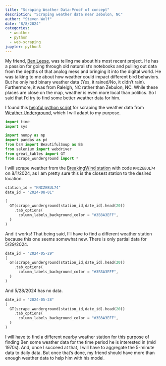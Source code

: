 ```yaml
---
title: "Scraping Weather Data-Proof of concept"
description: "Scraping weather data near Zebulon, NC"
author: "Steven Wolf"
date: "8/8/2024"
categories:
  - weather
  - python
  - web-scraping
jupyter: python3
---
```


My friend, [Ben Leese](https://benleese.com), was telling me about his most recent project. He has a passion for going through old naturalist's notebooks and pulling out data from the depths of that analog mess and bringing it into the digital world. He was talking to me about how weather could impact different bird behaviors. But he only had binary weather data (Yes, it rained/No, it didn't rain). Furthermore, it was from Raleigh, NC rather than Zebulon, NC. While these places are close on the map, weather is even more local than politics. So I said that I'd try to find some better weather data for him. 

I found this [helpful python script](https://zperzan.github.io/projects/scrape-weather-underground/) for scraping the weather data from [Weather Underground](https://www.wunderground.com), which I will adapt to my purpose. 

```python
import time
import sys

import numpy as np
import pandas as pd
from bs4 import BeautifulSoup as BS
from selenium import webdriver
from great_tables import GT
from scrape_wunderground import *
```

I will scrape weather from the [BreakingWind  station](https://www.wunderground.com/dashboard/pws/KNCZEBUL74?cm_ven=localwx_pwsdash) with code `KNCZEBUL74` on 8/1/2024, as I am pretty sure this is the closest station to the desired location.

```python
station_id = "KNCZEBUL74"
date_id = "2024-08-01"

(
  GT(scrape_wunderground(station_id,date_id).head(20))
    .tab_options(
      column_labels_background_color = "#3B3A3EFF",
  )
)
```

And it works! That being said, I'll have to find a different weather station because this one seems somewhat new. There is only partial data for 5/29/2024.

```python
date_id = "2024-05-29"
(
  GT(scrape_wunderground(station_id,date_id).head(20))
    .tab_options(
      column_labels_background_color = "#3B3A3EFF",
  )
)
```

And 5/28/2024 has no data. 
```python
date_id = "2024-05-28"
(
  GT(scrape_wunderground(station_id,date_id).head(20))
    .tab_options(
      column_labels_background_color = "#3B3A3EFF",
  )
)
```

I will have to find a different nearby weather station for this purpose of finding Ben some weather data for the time period he is interested in (mid 1970s). And, once I succeed at that, I will have to aggregate the 5-minute data to daily data. But once that's done, my friend should have more than enough weather data to help him with his model.


